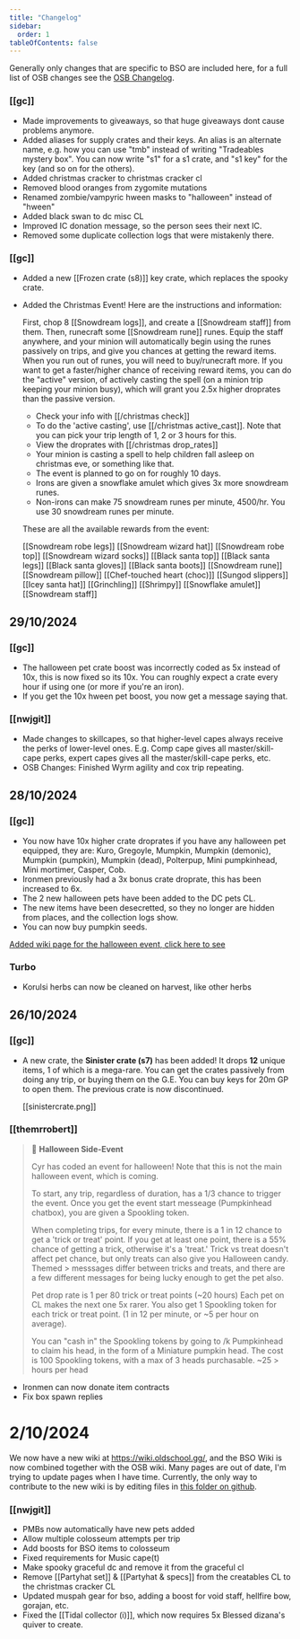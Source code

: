 ```yaml
---
title: "Changelog"
sidebar:
  order: 1
tableOfContents: false
---
```



Generally only changes that are specific to BSO are included here, for a full list of OSB changes see the [OSB Changelog](/changelog).

<Update
	date="29/12/2024"
	firstHash="837e89eacb67e6f187c5ac1d851bdf010c8c940c"
	secondHash="75ddf64d7e28b473e937426dbe058af72f619421"
	isNew
/>

### [[gc]]

- Made improvements to giveaways, so that huge giveaways dont cause problems anymore.
- Added aliases for supply crates and their keys. An alias is an alternate name, e.g. how you can use "tmb" instead of writing "Tradeables mystery box". You can now write "s1" for a s1 crate, and "s1 key" for the key (and so on for the others).
- Added christmas cracker to christmas cracker cl
- Removed blood oranges from zygomite mutations
- Renamed zombie/vampyric hween masks to "halloween" instead of "hween"
- Added black swan to dc misc CL
- Improved IC donation message, so the person sees their next IC.
- Removed some duplicate collection logs that were mistakenly there.

<Update
	date="18/12/2024"
	firstHash="dd98c03c941d4a45e544390d2833c4cfc0e9c843"
	secondHash="837e89eacb67e6f187c5ac1d851bdf010c8c940c"
/>

### [[gc]]

- Added a new [[Frozen crate (s8)]] key crate, which replaces the spooky crate.
- Added the Christmas Event! Here are the instructions and information:

  First, chop 8 [[Snowdream logs]], and create a [[Snowdream staff]] from them. Then, runecraft some [[Snowdream rune]] runes. Equip the staff anywhere, and your minion will automatically begin using the runes passively on trips, and give you chances at getting the reward items. When you run out of runes, you will need to buy/runecraft more. If you want to get a faster/higher chance of receiving reward items, you can do the "active" version, of actively casting the spell (on a minion trip keeping your minion busy), which will grant you 2.5x higher droprates than the passive version.

  - Check your info with [[/christmas check]]
  - To do the 'active casting', use [[/christmas active_cast]]. Note that you can pick your trip length of 1, 2 or 3 hours for this.
  - View the droprates with [[/christmas drop_rates]]
  - Your minion is casting a spell to help children fall asleep on christmas eve, or something like that.
  - The event is planned to go on for roughly 10 days.
  - Irons are given a snowflake amulet which gives 3x more snowdream runes.
  - Non-irons can make 75 snowdream runes per minute, 4500/hr. You use 30 snowdream runes per minute.

  These are all the available rewards from the event:

  [[Snowdream robe legs]] [[Snowdream wizard hat]] [[Snowdream robe top]] [[Snowdream wizard socks]] [[Black santa top]] [[Black santa legs]] [[Black santa gloves]] [[Black santa boots]] [[Snowdream rune]] [[Snowdream pillow]] [[Chef-touched heart (choc)]] [[Sungod slippers]] [[Icey santa hat]] [[Grinchling]] [[Shrimpy]] [[Snowflake amulet]] [[Snowdream staff]]

## 29/10/2024

### [[gc]]

- The halloween pet crate boost was incorrectly coded as 5x instead of 10x, this is now fixed so its 10x. You can roughly expect a crate every hour if using one (or more if you're an iron).
- If you get the 10x hween pet boost, you now get a message saying that.

### [[nwjgit]]

- Made changes to skillcapes, so that higher-level capes always receive the perks of lower-level ones. E.g. Comp cape gives all master/skill-cape perks, expert capes gives all the master/skill-cape perks, etc.
- OSB Changes: Finished Wyrm agility and cox trip repeating.

## 28/10/2024

### [[gc]]

- You now have 10x higher crate droprates if you have any halloween pet equipped, they are: Kuro, Gregoyle, Mumpkin, Mumpkin (demonic), Mumpkin (pumpkin), Mumpkin (dead), Polterpup, Mini pumpkinhead, Mini mortimer, Casper, Cob.
- Ironmen previously had a 3x bonus crate droprate, this has been increased to 6x.
- The 2 new halloween pets have been added to the DC pets CL.
- The new items have been desecretted, so they no longer are hidden from places, and the collection logs show.
- You can now buy pumpkin seeds.

[Added wiki page for the halloween event, click here to see](/bso/miscelleanous/events/#halloween-2024)

### Turbo

- Korulsi herbs can now be cleaned on harvest, like other herbs

## 26/10/2024

### [[gc]]

- A new crate, the **Sinister crate (s7)** has been added! It drops **12** unique items, 1 of which is a mega-rare. You can get the crates passively from doing any trip, or buying them on the G.E. You can buy keys for 20m GP to open them. The previous crate is now discontinued.

  [[sinistercrate.png]]

### [[themrrobert]]

> 🎃 **Halloween Side-Event**
>
> Cyr has coded an event for halloween! Note that this is not the main halloween event, which is coming.
>
> To start, any trip, regardless of duration, has a 1/3 chance to trigger the event. Once you get the event start messeage (Pumpkinhead chatbox), you are given a Spookling token.
>
> When completing trips, for every minute, there is a 1 in 12 chance to get a 'trick or treat' point. If you get at least one point, there is a 55% chance of getting a trick, otherwise it's a 'treat.' Trick vs treat doesn't affect pet chance, but only treats can also give you Halloween candy. Themed > messsages differ between tricks and treats, and there are a few different messages for being lucky enough to get the pet also.
>
> Pet drop rate is 1 per 80 trick or treat points (~20 hours) Each pet on CL makes the next one 5x rarer. You also get 1 Spookling token for each trick or treat point. (1 in 12 per minute, or ~5 per hour on average).
>
> You can "cash in" the Spookling tokens by going to /k Pumpkinhead to claim his head, in the form of a Miniature pumpkin head. The cost is 100 Spookling tokens, with a max of 3 heads purchasable. ~25 > hours per head

- Ironmen can now donate item contracts
- Fix box spawn replies

# 2/10/2024

We now have a new wiki at https://wiki.oldschool.gg/, and the BSO Wiki is now combined together with the OSB wiki. Many pages are out of date, I'm trying to update pages when I have time. Currently, the only way to contribute to the new wiki is by editing files in [this folder on github](https://github.com/oldschoolgg/oldschoolbot/tree/master/docs/src/content/docs).

### [[nwjgit]]

- PMBs now automatically have new pets added
- Allow multiple colosseum attempts per trip
- Add boosts for BSO items to colosseum
- Fixed requirements for Music cape(t)
- Make spooky graceful dc and remove it from the graceful cl
- Remove [[Partyhat set]] & [[Partyhat & specs]] from the creatables CL to the christmas cracker CL
- Updated muspah gear for bso, adding a boost for void staff, hellfire bow, gorajan, etc.
- Fixed the [[Tidal collector (i)]], which now requires 5x Blessed dizana's quiver to create.
